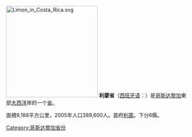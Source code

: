 [[File:Limon_in_Costa_Rica.svg|250px]]
'''利蒙省'''（[[西班牙语|西班牙语]]：'''{{lang|es|Provincia de Limón}}'''）是[[哥斯达黎加|哥斯达黎加]]東部[[大西洋|大西洋]]岸的一个[[哥斯达黎加行政区划|省]]。

面積9,188平方公里，2005年人口389,600人。首府[[利蒙|利蒙]]。下分6縣。

{{Provinces of Costa Rica}}

{{DEFAULTSORT:Limón}}
[[Category:哥斯达黎加省份|Category:哥斯达黎加省份]]
{{哥斯达黎加小作品}}